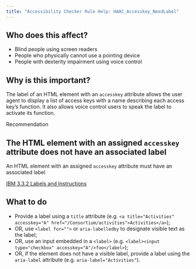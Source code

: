 ```yaml
---
title: "Accessibility Checker Rule Help: HAAC_Accesskey_NeedLabel"
---
```



<div className="toolHelp">
<Row>
<Column colLg={5} colMd={3} colSm={4} className="toolLeft">

## Who does this affect?

 * Blind people using screen readers
 * People who physically cannot use a pointing device
 * People with dexterity impairment using voice control

## Why is this important?

The label of an HTML element with an `accesskey` attribute allows the user agent to display a list of access keys with a name describing each access key’s function. It also allows voice control users to speak the label to activate its function.

</Column>
<Column colLg={11} colMd={5} colSm={4} className="toolMain">

<div id="locLevel" className="level-violation">Recommendation</div>

## The HTML element with an assigned `accesskey` attribute does not have an associated label
An HTML element with an assigned `accesskey` attribute must have an associated label

[IBM 3.3.2 Labels and Instructions](http://www.ibm.com/able/guidelines/ci162/labels_or_instructions.html)

<div id="locSnippet"></div>

## What to do

 * Provide a label using a `title` attribute (e.g. `<a title="Activities" accesskey="A" href="/Consortium/activities">Activities</a>`);
 * OR, use `<label for="">` or `aria-labelledby` to designate visible text as the label;
 * OR, use an input embedded in a `<label>` (e.g. `<label><input type="checkbox" accesskey="A"/>foo</label>`);
 * OR, if the element does not have a visible label, provide a label using the `aria-label` attribute (e.g. `aria-label="Activities"`).

</Column>
</Row>
</div>

